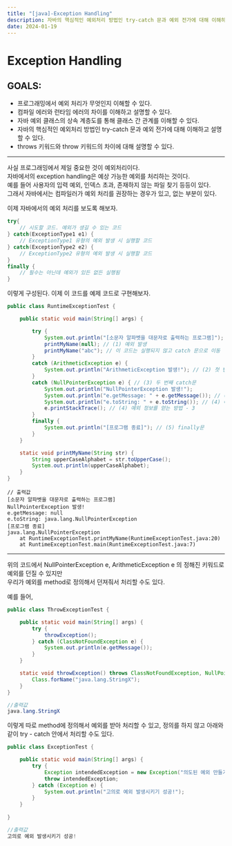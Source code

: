 ```yaml
---
title: "[java]-Exception Handling"
description: 자바의 핵심적인 예외처리 방법인 try-catch 문과 예외 전가에 대해 이해하고 설명할 수 있다.
date: 2024-01-19
---
```




# Exception Handling

## GOALS:

- 프로그래밍에서 예외 처리가 무엇인지 이해할 수 있다.
- 컴파일 에러와 런타임 에러의 차이를 이해하고 설명할 수 있다.
- 자바 예외 클래스의 상속 계층도를 통해 클래스 간 관계를 이해할 수 있다.
- 자바의 핵심적인 예외처리 방법인 try-catch 문과 예외 전가에 대해 이해하고 설명할 수 있다.
- throws 키워드와 throw 키워드의 차이에 대해 설명할 수 있다.

---

 사실 프로그래밍에서 제일 중요한 것이 예외처리이다.  
 자바에서의 exception handling은 예상 가능한 예외를 처리하는 것이다.  
 예를 들어 사용자의 입력 예외, 인덱스 초과, 존재하지 않는 파일 찾기 등등이 있다.  
 그래서 자바에서는 컴파일러가 예외 처리를 권장하는 경우가 있고, 없는 부분이 있다. 

 이제 자바에서의 예외 처리를 보도록 해보자.

```java
try{
	// 시도할 코드. 예외가 생길 수 있는 코드
} catch(ExceptionType1 e1) {
	// ExceptionType1 유형의 예외 발생 시 실행할 코드
} catch(ExceptionType2 e2) {
	// ExceptionType2 유형의 예외 발생 시 실행할 코드
}
finally {
	// 필수는 아닌데 예외가 있든 없든 실행됨
}
```

이렇게 구성된다. 이제 이 코드를 예제 코드로 구현해보자.

```java
public class RuntimeExceptionTest {

    public static void main(String[] args) {

        try {
            System.out.println("[소문자 알파벳을 대문자로 출력하는 프로그램]");
            printMyName(null); // (1) 예외 발생
            printMyName("abc"); // 이 코드는 실행되지 않고 catch 문으로 이동
        } 
        catch (ArithmeticException e) {
            System.out.println("ArithmeticException 발생!"); // (2) 첫 번째 catch문
        } 
        catch (NullPointerException e) { // (3) 두 번째 catch문
            System.out.println("NullPointerException 발생!"); 
            System.out.println("e.getMessage: " + e.getMessage()); // (4) 예외 정보를 얻는 방법 - 1
            System.out.println("e.toString: " + e.toString()); // (4) 예외 정보를 얻는 방법 - 2
            e.printStackTrace(); // (4) 예외 정보를 얻는 방법 - 3
        } 
        finally {
            System.out.println("[프로그램 종료]"); // (5) finally문
        }
    }

    static void printMyName(String str) {
        String upperCaseAlphabet = str.toUpperCase();
        System.out.println(upperCaseAlphabet);
    }
}
```

```
// 출력값
[소문자 알파벳을 대문자로 출력하는 프로그램]
NullPointerException 발생!
e.getMessage: null
e.toString: java.lang.NullPointerException
[프로그램 종료]
java.lang.NullPointerException
	at RuntimeExceptionTest.printMyName(RuntimeExceptionTest.java:20)
	at RuntimeExceptionTest.main(RuntimeExceptionTest.java:7)
```

---

위의 코드에서 NullPointerException e, ArithmeticException e 의 정해진 키워드로 예외를 던질 수 있지만  
우리가 예외를 method로 정의해서 던져줘서 처리할 수도 있다. 

예를 들어,

```java
public class ThrowExceptionTest {

    public static void main(String[] args) {
        try {
            throwException();
        } catch (ClassNotFoundException e) {
            System.out.println(e.getMessage());
        }
    }

    static void throwException() throws ClassNotFoundException, NullPointerException {
        Class.forName("java.lang.StringX");
    }
}

//출력값
java.lang.StringX
```

이렇게 따로 method에 정의해서 예외를 받아 처리할 수 있고, 
정의를 하지 않고 아래와 같이 try - catch 안에서 처리할 수도 있다.

```java
public class ExceptionTest {

    public static void main(String[] args) {
        try {
            Exception intendedException = new Exception("의도된 예외 만들기");
            throw intendedException;
        } catch (Exception e) {
            System.out.println("고의로 예외 발생시키기 성공!");
        }
    }
    
}

//출력값
고의로 예외 발생시키기 성공!
```